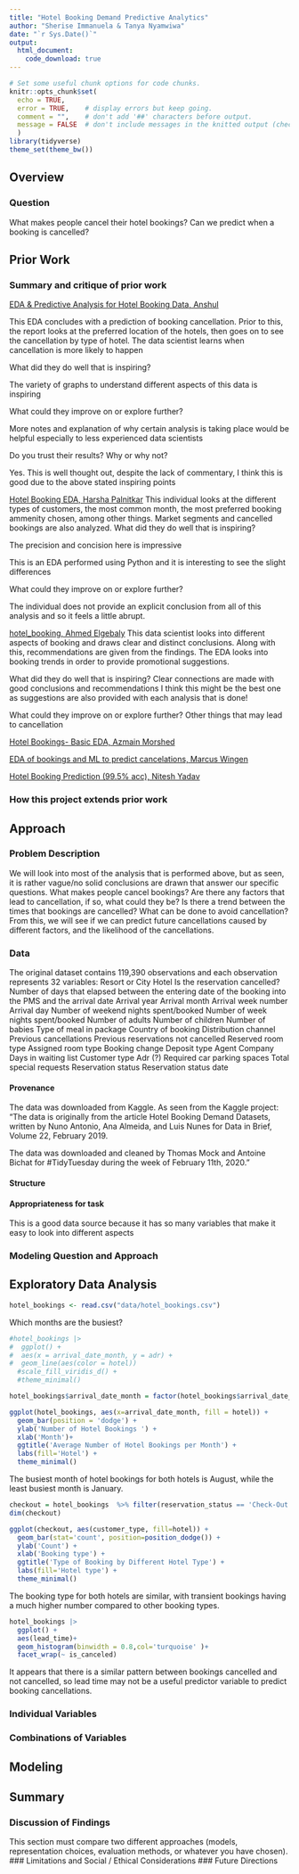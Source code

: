 ```yaml
---
title: "Hotel Booking Demand Predictive Analytics"
author: "Sherise Immanuela & Tanya Nyamwiwa"
date: "`r Sys.Date()`"
output:
  html_document:
    code_download: true
---
```


```r
# Set some useful chunk options for code chunks.
knitr::opts_chunk$set(
  echo = TRUE,
  error = TRUE,    # display errors but keep going.
  comment = "",    # don't add '##' characters before output.
  message = FALSE  # don't include messages in the knitted output (check them in RStudio)
  )
library(tidyverse)
theme_set(theme_bw())
```

## Overview

### Question

What makes people cancel their hotel bookings? Can we predict when a booking is cancelled?

## Prior Work

### Summary and critique of prior work

[EDA & Predictive Analysis for Hotel Booking Data, Anshul](https://www.kaggle.com/code/anshularya/eda-predictive-analysis-for-hotel-booking-data/notebook)

This EDA concludes with a prediction of booking cancellation. Prior to this, the report looks at the preferred location of the hotels, then goes on to see the cancellation by type of hotel. The data scientist learns when cancellation is more likely to happen

What did they do well that is inspiring?

The variety of graphs to understand different aspects of this data is inspiring

What could they improve on or explore further?

More notes and explanation of why certain analysis is taking place would be helpful especially to less experienced data scientists

Do you trust their results? Why or why not?

Yes. This is well thought out, despite the lack of commentary, I think this is good due to the above stated inspiring points

[Hotel Booking EDA, Harsha Palnitkar](https://www.kaggle.com/code/harshapalnitkar/hotel-booking-eda/notebook)
This individual looks at the different types of customers, the most common month, the most preferred booking ammenity chosen, among other things. Market segments and cancelled bookings are also analyzed.
What did they do well that is inspiring?

The precision and concision here is impressive

This is an EDA performed using Python and it is interesting to see the slight differences

What could they improve on or explore further?

The individual does not provide an explicit conclusion from all of this analysis and so it feels a little abrupt.

[hotel_booking, Ahmed Elgebaly](https://www.kaggle.com/code/ahmedsafwatgb20/hotel-booking/notebook)
This data scientist looks into different aspects of booking and draws clear and distinct conclusions. Along with this, recommendations are given from the findings. The EDA looks into booking trends in order to provide promotional suggestions.

What did they do well that is inspiring?
Clear connections are made with good conclusions and recommendations
I think this might be the best one as suggestions are also provided with each analysis that is done!

What could they improve on or explore further?
Other things that may lead to cancellation

[Hotel Bookings- Basic EDA, Azmain Morshed](https://www.kaggle.com/code/azmainmorshed/hotel-bookings-basic-eda/notebook)

[EDA of bookings and ML to predict cancelations, Marcus Wingen](https://www.kaggle.com/code/marcuswingen/eda-of-bookings-and-ml-to-predict-cancelations)

[Hotel Booking Prediction (99.5% acc), Nitesh Yadav](https://www.kaggle.com/code/niteshyadav3103/hotel-booking-prediction-99-5-acc)

### How this project extends prior work

## Approach

### Problem Description

We will look into most of the analysis that is performed above, but as seen, it is rather vague/no solid conclusions are drawn that answer our specific questions. What makes people cancel bookings? Are there any factors that lead to cancellation, if so, what could they be? Is there a trend between the times that bookings are cancelled? What can be done to avoid cancellation? From this, we will see if we can predict future cancellations caused by different factors, and the likelihood of the cancellations.

### Data

The original dataset contains 119,390 observations and each observation represents 32 variables:
Resort or City Hotel
Is the reservation cancelled?
Number of days that elapsed between the entering date of the booking into the PMS and the arrival date
Arrival year
Arrival month
Arrival week number
Arrival day
Number of weekend nights spent/booked
Number of week nights spent/booked
Number of adults
Number of children
Number of babies
Type of meal in package
Country of booking
Distribution channel
Previous cancellations
Previous reservations not cancelled
Reserved room type
Assigned room type
Booking change
Deposit type
Agent
Company
Days in waiting list
Customer type
Adr (?)
Required car parking spaces
Total special requests
Reservation status
Reservation status date


#### Provenance

The data was downloaded from Kaggle.
As seen from the Kaggle project:
"The data is originally from the article Hotel Booking Demand Datasets, written by Nuno Antonio, Ana Almeida, and Luis Nunes for Data in Brief, Volume 22, February 2019.

The data was downloaded and cleaned by Thomas Mock and Antoine Bichat for #TidyTuesday during the week of February 11th, 2020."

#### Structure

#### Appropriateness for task

This is a good data source because it has so many variables that make it easy to look into different aspects

### Modeling Question and Approach

## Exploratory Data Analysis

```r
hotel_bookings <- read.csv("data/hotel_bookings.csv")
```

Which months are the busiest?
```r
#hotel_bookings |>
#  ggplot() +
#  aes(x = arrival_date_month, y = adr) +
#  geom_line(aes(color = hotel))
  #scale_fill_viridis_d() +
  #theme_minimal()
```

```r
hotel_bookings$arrival_date_month = factor(hotel_bookings$arrival_date_month, levels = month.name)

ggplot(hotel_bookings, aes(x=arrival_date_month, fill = hotel)) +
  geom_bar(position = 'dodge') +
  ylab('Number of Hotel Bookings ') +
  xlab('Month')+
  ggtitle('Average Number of Hotel Bookings per Month') +
  labs(fill='Hotel') +
  theme_minimal()

```

The busiest month of hotel bookings for both hotels is August, while the least busiest month is January.

```r
checkout = hotel_bookings  %>% filter(reservation_status == 'Check-Out') 
dim(checkout)

ggplot(checkout, aes(customer_type, fill=hotel)) +
  geom_bar(stat='count', position=position_dodge()) +
  ylab('Count') +
  xlab('Booking type') +
  ggtitle('Type of Booking by Different Hotel Type') +
  labs(fill='Hotel type') +
  theme_minimal()
```

The booking type for both hotels are similar, with transient bookings having a much higher number compared to other booking types.

```r
hotel_bookings |>
  ggplot() +
  aes(lead_time)+ 
  geom_histogram(binwidth = 0.8,col='turquoise' )+ 
  facet_wrap(~ is_canceled)
```

It appears that there is a similar pattern between bookings cancelled and not cancelled, so lead time may not be a useful predictor variable to predict booking cancellations.

### Individual Variables


### Combinations of Variables


## Modeling
## Summary
### Discussion of Findings
This section must compare two different approaches (models, representation choices, evaluation methods, or whatever you have chosen).
### Limitations and Social / Ethical Considerations
### Future Directions
